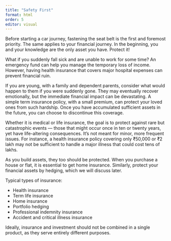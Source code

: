 ```yaml
---
title: "Safety First"
format: html
order: 5
editor: visual
---
```


Before starting a car journey, fastening the seat belt is the first and foremost priority. The same applies to your financial journey. In the beginning, you and your knowledge are the only asset you have. Protect it!

What if you suddenly fall sick and are unable to work for some time? An emergency fund can help you manage the temporary loss of income. However, having health insurance that covers major hospital expenses can prevent financial ruin.

If you are young, with a family and dependent parents, consider what would happen to them if you were suddenly gone. They may eventually recover emotionally, but the immediate financial impact can be devastating. A simple term insurance policy, with a small premium, can protect your loved ones from such hardship. Once you have accumulated sufficient assets in the future, you can choose to discontinue this coverage.

Whether it is medical or life insurance, the goal is to protect against rare but catastrophic events — those that might occur once in ten or twenty years, yet have life-altering consequences. It’s not meant for minor, more frequent issues. For instance, a health insurance policy covering only ₹50,000 or ₹2 lakh may not be sufficient to handle a major illness that could cost tens of lakhs.

As you build assets, they too should be protected. When you purchase a house or flat, it is essential to get home insurance. Similarly, protect your financial assets by hedging, which we will discuss later.

Typical types of insurance:

-   Health insurance\
-   Term life insurance\
-   Home insurance\
-   Portfolio hedging\
-   Professional indemnity insurance\
-   Accident and critical illness insurance

Ideally, insurance and investment should not be combined in a single product, as they serve entirely different purposes.
